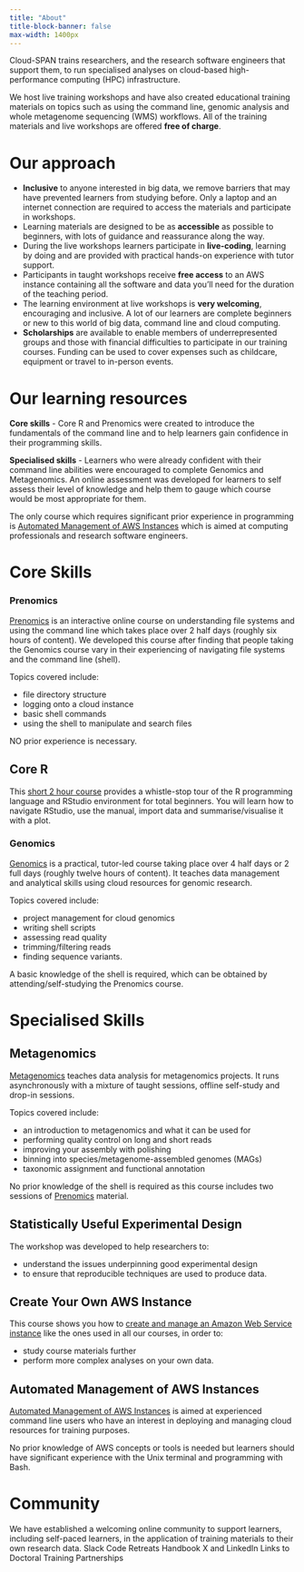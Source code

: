 ```yaml
---
title: "About"
title-block-banner: false
max-width: 1400px
---
```


Cloud-SPAN trains researchers, and the research software engineers that support them, to run specialised analyses on cloud-based high-performance computing (HPC) infrastructure.


We host live training workshops and have also created educational training materials on topics such as using the command line, genomic analysis and whole metagenome sequencing (WMS) workflows. All of the  training materials and live workshops are offered **free of charge**.


# Our approach 

- **Inclusive** to anyone interested in big data, we remove barriers that may have prevented learners from studying before. Only a laptop and an internet connection are required to access the materials and participate in workshops.
- Learning materials are designed to be as **accessible** as possible to beginners, with lots of guidance and reassurance along the way.
- During the live workshops learners participate in **live-coding**, learning by doing and are provided with practical hands-on experience with tutor support.
- Participants in taught workshops receive **free access** to an AWS instance containing all the software and data you'll need for the duration of the teaching period. 
- The learning environment at live workshops is **very welcoming**, encouraging and inclusive. A lot of our learners are complete beginners or new to this world of big data, command line and cloud computing. 
- **Scholarships** are available to enable members of underrepresented groups and those with financial difficulties to participate in our training courses. Funding can be used to cover expenses such as childcare, equipment or travel to in-person events. 

# Our learning resources

**Core skills** - Core R and Prenomics were created to introduce the fundamentals of the command line and to help learners gain confidence in their programming skills. 

**Specialised skills** - Learners who were already confident with their command line abilities were encouraged to complete Genomics and Metagenomics. An online assessment was developed for learners to self assess their level of knowledge and help them to gauge which course would be most appropriate for them. 

::: callout-note
The only course which requires significant prior experience in programming is [Automated Management of AWS Instances](#cloud-admin) which is aimed at computing professionals and research software engineers.
:::

# Core Skills

### Prenomics {#prenomics}
[Prenomics](https://cloud-span.github.io/prenomics00-intro/) is an interactive online course on understanding file systems and using the command line which takes place over 2 half days (roughly six hours of content). We developed this course after finding that people taking the Genomics course vary in their experiencing of navigating file systems and the command line (shell).

Topics covered include:

- file directory structure
- logging onto a cloud instance
- basic shell commands
- using the shell to manipulate and search files

NO prior experience is necessary.

## Core R {#core-r}
This [short 2 hour course](https://cloud-span.github.io/core-r/02_intro_to_r_and_working_with_data.html#1) provides a whistle-stop tour of the R programming language and RStudio environment for total beginners. You will learn how to navigate RStudio, use the manual, import data and summarise/visualise it with a plot.

### Genomics {#genomics}
[Genomics](https://cloud-span.github.io/00genomics/) is a practical, tutor-led course taking place over 4 half days or 2 full days (roughly twelve hours of content). It teaches data management and analytical skills using cloud resources for genomic research.

Topics covered include:

- project management for cloud genomics
- writing shell scripts
- assessing read quality
- trimming/filtering reads
- finding sequence variants.

A basic knowledge of the shell is required, which can be obtained by attending/self-studying the Prenomics course.

# Specialised Skills

## Metagenomics {#metagenomics}
[Metagenomics](https://cloud-span.github.io/nerc-metagenomics-v2q/) teaches data analysis for metagenomics projects. It runs asynchronously with a mixture of taught sessions, offline self-study and drop-in sessions.

Topics covered include:

- an introduction to metagenomics and what it can be used for
- performing quality control on long and short reads
- improving your assembly with polishing
- binning into species/metagenome-assembled genomes (MAGs)
- taxonomic assignment and functional annotation

No prior knowledge of the shell is required as this course includes two sessions of [Prenomics](#prenomics) material.

## Statistically Useful Experimental Design {#Statistically-Useful-Experimental-Design}
The workshop was developed to help researchers to:

- understand the issues underpinning good experimental design
- to ensure that reproducible techniques are used to produce data.

## Create Your Own AWS Instance {#create-aws}
This course shows you how to [create and manage an Amazon Web Service instance](https://cloud-span.github.io/create-aws-instance-0-overview/) like the ones used in all our courses, in order to:

- study course materials further
- perform more complex analyses on your own data.

## Automated Management of AWS Instances {#cloud-admin}
[Automated Management of AWS Instances](https://cloud-span.github.io/cloud-admin-guide-v2q/) is aimed at experienced command line users who have an interest in deploying and managing cloud resources for training purposes.

No prior knowledge of AWS concepts or tools is needed but learners should have significant experience with the Unix terminal and programming with Bash.

# Community 
We have established a welcoming online community to support learners, including self-paced learners, in the application of training materials to their own research data.
Slack 
Code Retreats 
Handbook 
X and LinkedIn 
Links to Doctoral Training Partnerships











